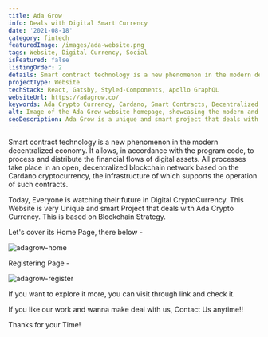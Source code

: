 ```yaml
---
title: Ada Grow
info: Deals with Digital Smart Currency
date: '2021-08-18'
category: fintech
featuredImage: /images/ada-website.png
tags: Website, Digital Currency, Social
isFeatured: false
listingOrder: 2
details: Smart contract technology is a new phenomenon in the modern decentralized economy. This Website is very Unique and smart Project that deals with Ada Crypto Currency.
projectType: Website
techStack: React, Gatsby, Styled-Components, Apollo GraphQL
websiteUrl: https://adagrow.co/
keywords: Ada Crypto Currency, Cardano, Smart Contracts, Decentralized Economy, Secure, User-friendly, Registration, Responsive Design.
alt: Image of the Ada Grow website homepage, showcasing the modern and innovative design, promoting the use of the Cardano cryptocurrency through smart contract technology
seoDescription: Ada Grow is a unique and smart project that deals with the Cardano cryptocurrency, utilizing the cutting-edge technology of smart contracts in the decentralized economy. The website provides a secure and user-friendly platform for users to engage with the Ada currency, with features such as easy registration and a modern, responsive design.
---
```


Smart contract technology is a new phenomenon in the modern decentralized economy. It allows, in accordance with the program code, to process and distribute the financial flows of digital assets. All processes take place in an open, decentralized blockchain network based on the Cardano cryptocurrency, the infrastructure of which supports the operation of such contracts.

Today, Everyone is watching their future in Digital CryptoCurrency. This Website is very Unique and smart Project that deals with Ada Crypto Currency. This is based on Blockchain Strategy.

Let's cover its Home Page, there below -

![adagrow-home](../images/adagrow-home.jpeg)

Registering Page -

![adagrow-register](../images/adagrow-register.jpeg)

If you want to explore it more, you can visit through link and check it.

If you like our work and wanna make deal with us, Contact Us anytime!!

Thanks for your Time!
